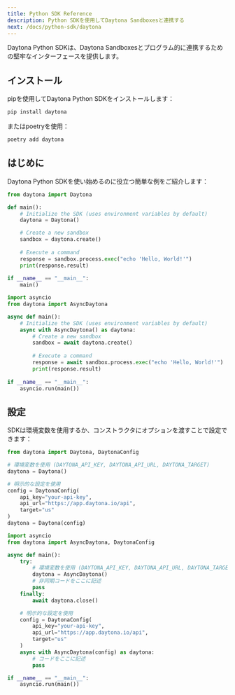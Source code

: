 ```yaml
---
title: Python SDK Reference
description: Python SDKを使用してDaytona Sandboxesと連携する
next: /docs/python-sdk/daytona
---
```



Daytona Python SDKは、Daytona Sandboxesとプログラム的に連携するための堅牢なインターフェースを提供します。

## インストール

pipを使用してDaytona Python SDKをインストールします：

```bash
pip install daytona
```

またはpoetryを使用：

```bash
poetry add daytona
```

## はじめに

Daytona Python SDKを使い始めるのに役立つ簡単な例をご紹介します：

<Tabs>
<TabItem label="Sync" icon="seti:python">

```python
from daytona import Daytona

def main():
    # Initialize the SDK (uses environment variables by default)
    daytona = Daytona()

    # Create a new sandbox
    sandbox = daytona.create()
    
    # Execute a command
    response = sandbox.process.exec("echo 'Hello, World!'")
    print(response.result)
    
if __name__ == "__main__":
    main()
```

</TabItem>
<TabItem label="Async" icon="seti:python">

```python
import asyncio
from daytona import AsyncDaytona

async def main():
    # Initialize the SDK (uses environment variables by default)
    async with AsyncDaytona() as daytona:
        # Create a new sandbox
        sandbox = await daytona.create()
        
        # Execute a command
        response = await sandbox.process.exec("echo 'Hello, World!'")
        print(response.result)
    
if __name__ == "__main__":
    asyncio.run(main())
```

</TabItem>
</Tabs>

## 設定

SDKは環境変数を使用するか、コンストラクタにオプションを渡すことで設定できます：

<Tabs>
<TabItem label="Sync" icon="seti:python">

```python
from daytona import Daytona, DaytonaConfig

# 環境変数を使用 (DAYTONA_API_KEY, DAYTONA_API_URL, DAYTONA_TARGET)
daytona = Daytona()

# 明示的な設定を使用
config = DaytonaConfig(
    api_key="your-api-key",
    api_url="https://app.daytona.io/api",
    target="us"
)
daytona = Daytona(config)
```

</TabItem>
<TabItem label="Async" icon="seti:python">

```python
import asyncio
from daytona import AsyncDaytona, DaytonaConfig

async def main():
    try:
        # 環境変数を使用 (DAYTONA_API_KEY, DAYTONA_API_URL, DAYTONA_TARGET)
        daytona = AsyncDaytona()
        # 非同期コードをここに記述
        pass
    finally:
        await daytona.close()

    # 明示的な設定を使用
    config = DaytonaConfig(
        api_key="your-api-key",
        api_url="https://app.daytona.io/api",
        target="us"
    )
    async with AsyncDaytona(config) as daytona:
        # コードをここに記述
        pass

if __name__ == "__main__":
    asyncio.run(main())
```

</TabItem>
</Tabs>

